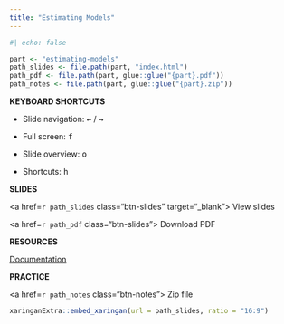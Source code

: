 ```yaml
---
title: "Estimating Models"
---
```


```r
#| echo: false

part <- "estimating-models"
path_slides <- file.path(part, "index.html")
path_pdf <- file.path(part, glue::glue("{part}.pdf"))
path_notes <- file.path(part, glue::glue("{part}.zip"))
```

::: {.grid}

::: {.g-col-3}

**KEYBOARD SHORTCUTS**

- Slide navigation: <kbd>←</kbd> / <kbd>→</kbd>

- Full screen: <kbd>f</kbd>

- Slide overview: <kbd>o</kbd>

- Shortcuts: <kbd>h</kbd>

:::

::: {.g-col-3}

::: {.class-buttons}

**SLIDES**

<a href=`r path_slides` class="btn-slides" target="_blank"><i class="fas fa-external-link-alt"></i> View slides</a>

<a href=`r path_pdf` class="btn-slides"><i class="fas fa-file-pdf"></i> Download PDF</a>

:::

:::

::: {.g-col-3}

::: {.class-buttons}

**RESOURCES**

<a href="https://jhelvy.github.io/logitr/" class="btn-notes"><i class="fas fa-external-link-alt"></i> Documentation</a>

:::

:::

::: {.g-col-3}

::: {.class-buttons}

**PRACTICE**

<a href=`r path_notes` class="btn-notes"><i class="fas fa-download"></i> Zip file</a>

:::

:::

:::

```r
xaringanExtra::embed_xaringan(url = path_slides, ratio = "16:9")
```
